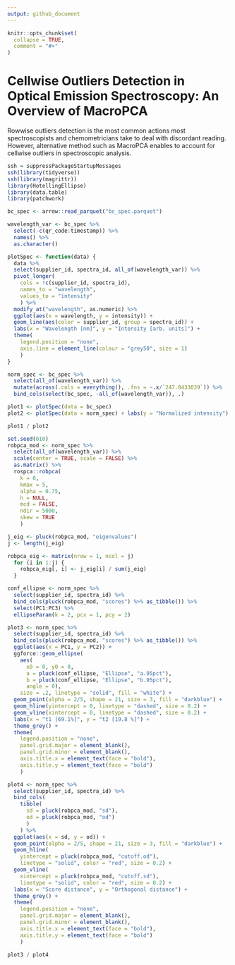 ```yaml
---
output: github_document
---
```


<!-- README.md is generated from README.Rmd. Please edit that file -->

```r
knitr::opts_chunk$set(
  collapse = TRUE,
  comment = "#>"
)
```

# Cellwise Outliers Detection in Optical Emission Spectroscopy: An Overview of MacroPCA

<!-- badges: start -->
<!-- badges: end -->

Rowwise outliers detection is the most common actions most spectroscopists and chemometricians take to deal with discordant reading. However, alternative method such as MacroPCA enables to account for cellwise outliers in spectroscopic analysis.

```r
ssh = suppressPackageStartupMessages
ssh(library(tidyverse))
ssh(library(magrittr))
library(HotellingEllipse)
library(data.table)
library(patchwork)
```

```r
bc_spec <- arrow::read_parquet("bc_spec.parquet")
```

```r
wavelength_var <- bc_spec %>%
  select(-c(qr_code:timestamp)) %>%
  names() %>%
  as.character()
```

```r
plotSpec <- function(data) {
  data %>%
  select(supplier_id, spectra_id, all_of(wavelength_var)) %>%
  pivot_longer(
    cols = !c(supplier_id, spectra_id),
    names_to = "wavelength",
    values_to = "intensity"
    ) %>%
  modify_at("wavelength", as.numeric) %>%
  ggplot(aes(x = wavelength, y = intensity)) +
  geom_line(aes(color = supplier_id, group = spectra_id)) +
  labs(x = "Wavelength [nm]", y = "Intensity [arb. units]") +
  theme(
    legend.position = "none",
    axis.line = element_line(colour = "grey50", size = 1)
    )
}
```

```r
norm_spec <- bc_spec %>%
  select(all_of(wavelength_var)) %>%
  mutate(across(.cols = everything(), .fns = ~.x/`247.8433039`)) %>%
  bind_cols(select(bc_spec, -all_of(wavelength_var)), .)
```

```r
plot1 <- plotSpec(data = bc_spec)
plot2 <- plotSpec(data = norm_spec) + labs(y = "Normalized intensity")
```

```r
plot1 / plot2
```

```r
set.seed(010)
robpca_mod <- norm_spec %>%
  select(all_of(wavelength_var)) %>%
  scale(center = TRUE, scale = FALSE) %>%
  as.matrix() %>%
  rospca::robpca(
    k = 0,
    kmax = 5,
    alpha = 0.75,
    h = NULL,
    mcd = FALSE,
    ndir = 5000,
    skew = TRUE
    )

j_eig <- pluck(robpca_mod, "eigenvalues")
j <- length(j_eig)

robpca_eig <- matrix(nrow = 1, ncol = j)
  for (i in 1:j) {
    robpca_eig[, i] <- j_eig[i] / sum(j_eig)
  }
```

```r
conf_ellipse <- norm_spec %>%
  select(supplier_id, spectra_id) %>%
  bind_cols(pluck(robpca_mod, "scores") %>% as_tibble()) %>%
  select(PC1:PC3) %>%
  ellipseParam(k = 2, pcx = 1, pcy = 2)
```

```r
plot3 <- norm_spec %>%
  select(supplier_id, spectra_id) %>%
  bind_cols(pluck(robpca_mod, "scores") %>% as_tibble()) %>%
  ggplot(aes(x = PC1, y = PC2)) +
  ggforce::geom_ellipse(
    aes(
      x0 = 0, y0 = 0, 
      a = pluck(conf_ellipse, "Ellipse", "a.95pct"), 
      b = pluck(conf_ellipse, "Ellipse", "b.95pct"), 
      angle = 0), 
    size = .2, linetype = "solid", fill = "white") +
  geom_point(alpha = 2/5, shape = 21, size = 3, fill = "darkblue") +
  geom_hline(yintercept = 0, linetype = "dashed", size = 0.2) +
  geom_vline(xintercept = 0, linetype = "dashed", size = 0.2) +
  labs(x = "t1 [69.1%]", y = "t2 [19.8 %]") +
  theme_grey() +
  theme(
    legend.position = "none",
    panel.grid.major = element_blank(), 
    panel.grid.minor = element_blank(),
    axis.title.x = element_text(face = "bold"),
    axis.title.y = element_text(face = "bold")
    )
```

```r
plot4 <- norm_spec %>%
  select(supplier_id, spectra_id) %>%
  bind_cols(
    tibble(
      sd = pluck(robpca_mod, "sd"), 
      od = pluck(robpca_mod, "od")
      )
    ) %>%
  ggplot(aes(x = sd, y = od)) +
  geom_point(alpha = 2/5, shape = 21, size = 3, fill = "darkblue") +
  geom_hline(
    yintercept = pluck(robpca_mod, "cutoff.od"), 
    linetype = "solid", color = "red", size = 0.2) +
  geom_vline(
    xintercept = pluck(robpca_mod, "cutoff.sd"), 
    linetype = "solid", color = "red", size = 0.2) +
  labs(x = "Score distance", y = "Orthogonal distance") +
  theme_grey() +
  theme(
    legend.position = "none",
    panel.grid.major = element_blank(), 
    panel.grid.minor = element_blank(),
    axis.title.x = element_text(face = "bold"),
    axis.title.y = element_text(face = "bold")
    )
```

```r
plot3 / plot4
```










